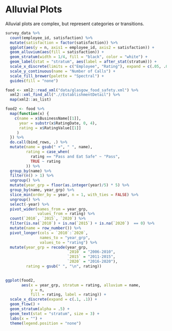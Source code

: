 # Alluvial Plots

Alluvial plots are complex, but represent categories or transitions.

```r
survey_data %>%
  count(employee_id, satisfaction) %>%
  mutate(satisfaction = factor(satisfaction)) %>%
  ggplot(aes(y = n, axis1 = employee_id, axis2 = satisfaction)) +
  geom_alluvium(aes(fill = satisfaction)) +
  geom_stratum(width = 1/4, fill = "black", color = "white") +
  geom_label(stat = "stratum", aes(label = after_stat(stratum))) +
  scale_x_discrete(limits = c("Employee", "Rating"), expand = c(.05, .05)) +
  scale_y_continuous(name = "Number of Calls") +
  scale_fill_brewer(palette = "Spectral") +
  guides(fill = "none")
```


```r
food <- xml2::read_xml("data/glasgow_food_safety.xml") %>%
  xml2::xml_find_all(".//EstablishmentDetail") %>%
  map(xml2::as_list)

food2 <- food %>%
  map(function(x) {
    c(name = x$BusinessName[[1]],
      year = substr(x$RatingDate, 0, 4),
      rating = x$RatingValue[[1]]
     )
  }) %>%
  do.call(bind_rows, .) %>%
  mutate(name = gsub(" +", " ", name),
         rating = case_when(
           rating == "Pass and Eat Safe" ~ "Pass",
           TRUE ~ rating
         )) %>%
  group_by(name) %>% 
  filter(n() > 1) %>%
  ungroup() %>%
  mutate(year_grp = floor(as.integer(year)/5) * 5) %>%
  group_by(name, year_grp) %>%
  slice_min(order_by = year, n = 1, with_ties = FALSE) %>%
  ungroup() %>%
  select(-year) %>%
  pivot_wider(names_from = year_grp,
              values_from = rating) %>%
  count(`2010`, `2015`, `2020`) %>%
  filter(is.na(`2010`) + is.na(`2015`) + is.na(`2020`)  == 0) %>%
  mutate(name = row_number()) %>%
  pivot_longer(cols = `2010`:`2020`,
               names_to = "year_grp",
               values_to = "rating") %>%
  mutate(year_grp = recode(year_grp,
                           `2010` = "2006-2010",
                           `2015` = "2011-2015",
                           `2020` = "2016-2020"),
         rating = gsub(" ", "\n", rating))
  

ggplot(food2,
       aes(x = year_grp, stratum = rating, alluvium = name,
           y = n,
           fill = rating, label = rating)) +
  scale_x_discrete(expand = c(.1, .1)) +
  geom_flow() +
  geom_stratum(alpha = .5) +
  geom_text(stat = "stratum", size = 3) +
  labs(x = "") +
  theme(legend.position = "none")
```

